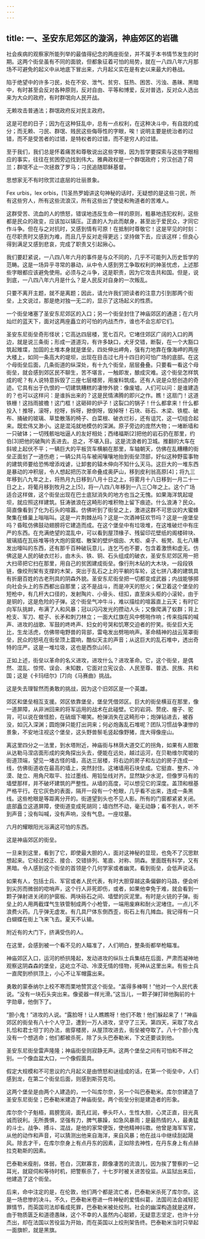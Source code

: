 ```yaml
---
---
---
```

title: 一、圣安东尼郊区的漩涡，神庙郊区的岩礁
---




社会疾病的观察家所能列举的最值得纪念的两座街垒，并不属于本书情节发生的时期。这两个街垒虽有不同的面貌，但都象征着可怕的局势，就在一八四八年六月那场不可避免的起义中从地底下冒出来，六月起义实在是有史以来最大的巷战。

陷于绝望中的许多刁民，处在不安、泄气、贫穷、狂热、困苦、污浊、愚昧、黑暗中，有时甚至会反对各种原则，反对自由、平等和博爱，反对普选，反对众人选出来为大众的政府，有时群氓向人民开战。

无赖攻击普通法；群氓政府反对民主政府。

这是可悲的日子；因为在这种狂乱中，总有一点权利，在这种决斗中，有自戕的成分；而无赖、刁民、群氓、贱民这些侮辱性的字眼，唉！说明主要是统治者的过错，而不是受苦者的过错，是特权者的过错，而不是穷人的过错。

至于我们，我们总是怀着痛苦和尊敬说出这些字眼，因为哲学要探索与这些字眼相应的事实，往往在贫困旁边找到伟大。雅典政权是一个群氓政府；穷汉创造了荷兰；群氓不止一次拯救了罗马；刁民追随耶稣基督。

思想家无不有时欣赏过底层的壮丽景象。

Fex urbis，lex orbis，[1]圣热罗姆讲这句神秘的话时，无疑想的是这些刁民，所有这些穷人，所有这些流浪汉，所有这些出了使徒和殉道者的苦难人。

这群受苦、流血的人的愤怒，错误地违反生命一样的原则，粗暴地违犯权利，这些都是民众的政变，应该加以镇压。正直的人为此而献身，甚至出于爱民众，才同它作斗争。但在与之对抗时，又感到情有可原！在抵制时尊敬它！这是罕见的时刻：在尽职责时又感到为难，而且几乎反对走得更远；坚持做下去，应该这样；但良心得到满足又感到悲哀，完成了职责又引起揪心。

我们要赶紧说，一八四八年六月的事件是与众不同的，几乎不可能列入历史哲学的范畴。这是一场异乎寻常的暴动，从中令人感到劳工争取权利的神圣忧虑，上述那些字眼都应该避免使用。必须与之斗争，这是职责，因为它攻击共和国。但是，说到底，一八四八年六月是什么？是人民反对自身的一次叛乱。

只要不离开主题，就不是离题；因此，请允许我们把读者的注意力引到那两个街垒，上文说过，那是绝对独一无二的，显示了这场起义的性质。

一个街垒堵塞了圣安东尼郊区的入口；另一个街垒封住了神庙郊区的通道；在六月灿烂的蓝天下，面对这两座矗立的可怕的内战杰作，谁也不会忘却它们。

圣安东尼街垒奇形怪状；它高达四层楼，宽七百尺。它堵住郊区广阔的入口的两边，就是说三条街；形成一道道沟，有许多缺口，犬牙交错，断裂，在一个大豁口筑起雉堞，加固的土堆本身就是堡垒，四处伸出岬角，强有力地靠在像海岬的两座大楼上，如同一条高大的堤坝，出现在目击过七月十四日的可怕广场的底部。在这个母街垒后面，几条街道的纵深处，有十九个街垒，层层叠叠。只要看一看这个母街垒，就会感到郊区民不聊生，苦不堪言，一触即发，酿成灾难。这个街垒怎样筑成的呢？有人说特意拆毁了三座七层楼房，用废料筑成。还有人说是众怒创造的奇迹。它具有出于仇恨的一切建筑糟糕的凄惨外貌：像废墟。人们可以问：是谁建造的？也可以这样问：是谁拆出来的？这是民情沸腾的即兴之作。瞧！这扇门！这道铁栅！这挡雨披檐！这门框！这砸碎的炉子！这裂口的锅子！什么都拿来！什么都投入！推呀，滚呀，挖呀，拆呀，掀倒呀，毁掉呀！石块、砾石、木梁、铁棍、破布、捅破的玻璃、草垫散落的椅子、白菜根、破衣烂衫，还有诅咒，这一切组合起来。既宏伟又渺小。这是混沌就地模仿的深渊。原子旁边的庞然大物；一堵断墙和一只破钵；一切残骸咄咄逼人的友好相处；西绪福斯[2]把他的岩石扔在那里，约伯[3]把他的破陶片丢进去。总之，不堪入目。这是流浪者的卫城。推翻的大车在斜坡上起伏不平；一辆巨大的平板货车横躺在那里，车轴朝天，仿佛在乱糟糟的街垒正面划了一道伤疤；一辆公共马车被闹嚷嚷地抬到街垒顶部，好似这种野蛮事物的建筑师要给恐怖增添戏谑，让卸套的辕木伸向不知什么天马。这巨大的一堆东西是暴动的冲积层，令人想起把历次革命叠成奥萨山，移到皮利翁高原[4]；将九三年移到八九年之上，将热月九日移到八月十日之上，将雾月十八日移到一月二十一日之上，将葡月移到牧月之上[5]，将一八四八年移到一八三〇年之上。这个广场适合这样做，这个街垒出现在巴士底狱消失的地方也当之无愧。如果海洋筑起堤坝，就应照这样建筑。狂涛骇浪在这畸形的堆积物上留下痕迹。什么浪涛？民众。简直像看到了化为石头的喧嚣。仿佛听到了街垒之上，激进这群不可思议的大蜜蜂聚集在蜂巢上嗡嗡叫。这是一片荆棘丛吗？这是一次酒神狂欢节吗？这是一座堡垒吗？昏眩仿佛鼓动翅膀将它建造而成。在这个堡垒中有垃圾堆，在这堆破烂中有庄严的东西。在充满绝望的混乱中，可以看到屋顶椽子、残留印花壁纸的阁楼碎块、玻璃插在瓦砾堆等待大炮的窗框、散架的壁炉烟囱、大柜、桌子、板凳、乱七八糟发出嚎叫的东西，还有那千百种破玩意儿，连乞丐也不要，包含着激愤和虚无。仿佛这是人民的破衣烂衫，由木头、铁、铜、石头组成的破衣，圣安东尼郊区用一把大扫帚把它扫在那里，用自己的贫困建成街垒。像行刑木砧的大木块，一段段铁链，像绞刑架有支撑的木架，突出于乱石之上的平躺的车轮，这七拼八凑的建筑具有折磨百姓的古老刑具的阴森外貌。圣安东尼街垒把一切都变成武器；内战能够掷向社会头上的东西都出自那里；这不是战斗，而是冲天的怒火；保卫着这个堡垒的短枪中，有几杆大口径的，发射陶片、小骨头、纽扣，直至床头柜的小滚轮，由于是铜的，这是危险的子弹。这个街垒气冲牛斗，难以描绘的喧嚣直上云天；有时它向军队挑衅，布满了人和风暴；冠以闪闪发光的攒动人头；又像爬满了蚁群；背上枪支、军刀、棍子、长矛和刺刀林立；一面大红旗在风中劈啪作响；传来指挥的喊声、进攻的战歌、军鼓的咚咚声、妇女的号哭和饥寒交迫者的狞笑。街垒巨大无比，生龙活虎，仿佛带电野兽的背部，雷电发出劈啪响声。革命精神的战云笼罩街垒，民众的怒吼在街垒顶上震响，酷似天主的声音；从这巨大的乱石堆中，透出奇特的庄严。这是一堆垃圾，这也是西奈山[6]。

正如上述，街垒以革命的名义进攻，进攻什么？进攻革命。它，这个街垒，是偶然、混乱、惊愕、误会、未知数，它面对立宪议会、人民至尊、普选、民族、共和国；这是《卡玛纽尔》[7]向《马赛曲》挑战。

这是失去理智然而勇敢的挑战，因为这个旧郊区是一个英雄。

郊区和堡垒相互支援。郊区依靠堡垒，堡垒凭借郊区。巨大的街垒横亘在那里，像一道屏障，从非洲回来的将军运用的战术在此碰壁。它的岩洞、赘疣、瘤子、驼背，可以说在做怪脸，在硝烟下嘲笑。枪弹消失在这畸形中；炮弹钻进去，被吞没，如沉入深渊；圆炮弹只能打出洞来；何必炮轰乱石堆呢？团队习惯战争凄惨的景象，不安地注视这个堡垒，这头野兽鬃毛竖起像野猪，庞大得像座山。

离这里四分之一法里，到水塔附近，神庙街与林荫大道交汇的拐角，如果有人胆敢从达勒马涅店面形成的突角探出头去，便能在远处，越过运河，在贝勒维尔爬坡的街道顶端，望见一堵古怪的墙，高达三层楼，将右边的房子和左边的房子连成一线，仿佛街道收在最高的墙上，突然封住。这堵墙用石块垒成。它挺直、整齐、冷漠、陡立、用角尺取平、拉过墨线、用铅坠线对齐。显然缺少水泥，但像罗马有的墙壁那样，并不破坏建筑的严整性。从墙的高度，可以想见它的深度。盖顶和根基严格平行。在它灰色的表面，隔开一段有一个枪眼，几乎看不出来，连成一条黑线。这些枪眼是等距离分开的。街道望到头也不见人影。所有的门窗都紧紧关闭。底部矗立这道屏障，使街道变成死胡同；墙岿然不动，毫无动静；看不到人，听不到声音；没有叫喊，没有声响，没有气息。一座坟墓。

六月的耀眼阳光浴满这可怕的东西。

这是神庙郊区的街垒。

一旦来到这里，看到了它，即使最大胆的人，面对这神秘的显现，也免不了沉思默想起来。它经过校正、接合、交错排列、笔直、对称、阴森。里面既有科学，又有黑暗。令人感到这个街垒的首领是个几何学家或者幽灵。看到街垒，会低声说话。

如果有人，包括士兵、军官或者人民代表，有时大胆穿越这条偏僻的马路，便会听到尖厉而微弱的唿哨声，这个行人非死即伤，或者，如果他幸免于难，就会看到一颗子弹射进关闭的护窗板、两块砾石之间、墙壁的灰泥里。有时是火铳的子弹。街垒上的人用两截煤气生铁管制成两个小枪管，一端用废麻和耐火泥堵住。一点儿不浪费火药。几乎弹无虚发。有几具尸体东倒西歪，街石上有几摊血。我记得有一只白蝴蝶在街上飞来飞去。夏天不认输。

附近有的大门下，挤满受伤的人。

在这里，会感到被一个看不见的人瞄准了，人们明白，整条街都举枪瞄准。

神庙郊区入口，运河的桥拱隆起，发动进攻的纵队士兵集结在后面，严肃而凝神地观察这阴森森的堡垒，这屹立不动、冷漠无情的怪物，死神从这里出来。有些士兵一直爬到桥拱顶上，小心不让军帽露出来。

勇敢的蒙泰纳尔上校不寒而栗地赞赏这个街垒。“盖得多棒啊！”他对一个人民代表说。“没有一块石头突出来。像瓷器一样光滑。”这当儿，一颗子弹打碎他胸前的十字勋章，他倒下了。

“胆小鬼！”进攻的人说。“露脸呀！让人瞧瞧呀！他们不敢！他们躲起来了！”神庙郊区的街垒有八十个人守卫，遭到一万人进攻，坚守了三天。第四天，采取了攻占扎恰和君士坦丁的办法，凿穿楼房，从屋顶攻进去，街垒被夺取了。八十个胆小鬼没有一个想逃命；他们都被杀死，除了头头巴泰勒米，下文还要谈到他。

圣安东尼街垒雷声隆隆；神庙街垒则寂静无声。这两个堡垒之间有可怕和不祥之别。一个像血盆大口，一个像假面具。

假定大规模和不可思议的六月起义是由愤怒和谜组成的话，在第一个街垒中，人们感到龙，在第二个街垒后面，则感到斯芬克司。

这两个堡垒是由两个人建造的，一个叫库尔奈，另一个叫巴泰勒米。库尔奈建造了圣安东尼街垒；巴泰勒米建造了神庙街垒。两个街垒分别是建造者的形象。

库尔奈个子魁梧，肩膀宽阔，面孔红润，拳头吓人，生性大胆，心灵正直，目光真诚而锐利。无所畏惧，坚强有力，脾气暴躁，如急风暴雨；是最热情的人，最勇猛的斗士。战争、搏斗、混战，是他的家常便饭，使他精神抖擞。他曾是海军军官，从他的动作和声音，可以猜测出他来自海洋，来自风暴；他在战斗中继续刮起飓风。除去才干，在库尔奈身上有点丹东的因素，正如除去神性，在丹东身上有点赫拉克勒斯的因素。

巴泰勒米瘦削，体弱，苍白，沉默寡言，颇像凄苦的流浪儿，因为挨了警察的一记耳光，就窥伺和等待时机，把警察杀了，十七岁时被关进苦役监。从监狱出来后，他建造了这个街垒。

后来，命中注定的是，在伦敦，他们两个都是流亡者，巴泰勒米杀死了库尔奈。这是一场悲惨的决斗。不久，巴泰勒米卷进一件神秘的爱情纠葛，法国司法会减轻犯罪情节，而英国司法却看成死罪，巴泰勒米被处绞刑。社会的幽深构造就是这样，由于物质匮乏和道德愚昧，这个不幸的人虽然内心聪颖，无疑意志坚定，也许十分杰出，却在法国以苦役监为开始，而在英国以上绞刑架告终。巴泰勒米当时只举起一面旗帜，就是黑旗。